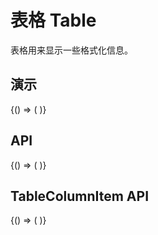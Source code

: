 
# 表格 Table

表格用来显示一些格式化信息。

## 演示

<BrowserOnly>
  {() => (<ThemeProvider>
    <Grid yGap={16} cols={1}>
      <CodeBlock title="基础"
                 code={String(BasicCode)}>
        <Basic />
      </CodeBlock>
      <CodeBlock title="空表格"
                 code={String(EmptyCode)}>
        <Empty />
      </CodeBlock>
    </Grid>
  </ThemeProvider>)}
</BrowserOnly>

## API
<BrowserOnly>
  {() => (
    <ThemeProvider>
      <Api />
    </ThemeProvider>
  )}
</BrowserOnly>

## TableColumnItem API
<BrowserOnly>
  {() => (
    <ThemeProvider>
      <ColumnItemApi />
    </ThemeProvider>
  )}
</BrowserOnly>